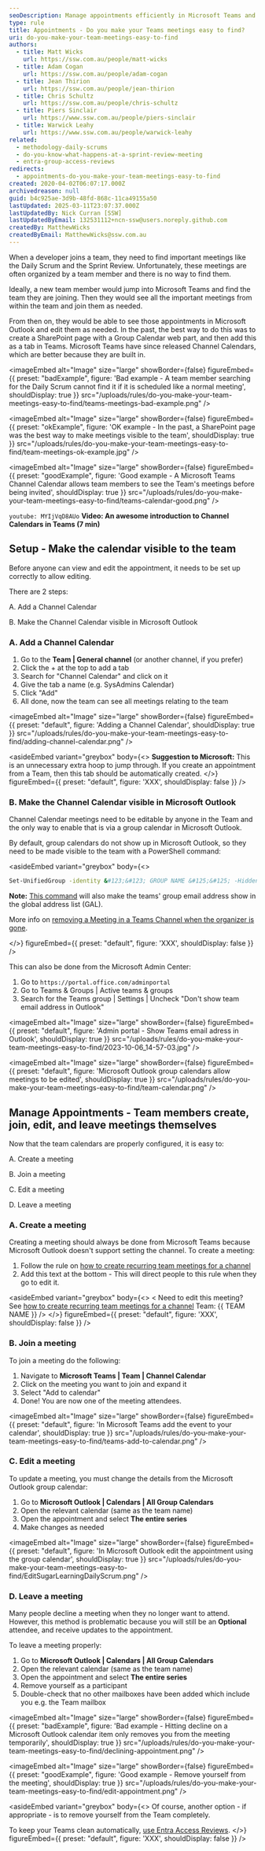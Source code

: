 ```yaml
---
seoDescription: Manage appointments efficiently in Microsoft Teams and Outlook by creating, joining, editing, and leaving meetings easily.
type: rule
title: Appointments - Do you make your Teams meetings easy to find?
uri: do-you-make-your-team-meetings-easy-to-find
authors:
  - title: Matt Wicks
    url: https://ssw.com.au/people/matt-wicks
  - title: Adam Cogan
    url: https://ssw.com.au/people/adam-cogan
  - title: Jean Thirion
    url: https://ssw.com.au/people/jean-thirion
  - title: Chris Schultz
    url: https://ssw.com.au/people/chris-schultz
  - title: Piers Sinclair
    url: https://www.ssw.com.au/people/piers-sinclair
  - title: Warwick Leahy
    url: https://www.ssw.com.au/people/warwick-leahy
related:
  - methodology-daily-scrums
  - do-you-know-what-happens-at-a-sprint-review-meeting
  - entra-group-access-reviews
redirects:
  - appointments-do-you-make-your-team-meetings-easy-to-find
created: 2020-04-02T06:07:17.000Z
archivedreason: null
guid: b4c925ae-3d9b-48fd-868c-11ca49155a50
lastUpdated: 2025-03-11T23:07:37.000Z
lastUpdatedBy: Nick Curran [SSW]
lastUpdatedByEmail: 132531112+ncn-ssw@users.noreply.github.com
createdBy: MatthewWicks
createdByEmail: MatthewWicks@ssw.com.au
---
```


When a developer joins a team, they need to find important meetings like the Daily Scrum and the Sprint Review. Unfortunately, these meetings are often organized by a team member and there is no way to find them.

Ideally, a new team member would jump into Microsoft Teams and find the team they are joining. Then they would see all the important meetings from within the team and join them as needed.

From then on, they would be able to see those appointments in Microsoft Outlook and edit them as needed.
In the past, the best way to do this was to create a SharePoint page with a Group Calendar web part, and then add this as a tab in Teams. Microsoft Teams have since released Channel Calendars, which are better because they are built in.

<imageEmbed
  alt="Image"
  size="large"
  showBorder={false}
  figureEmbed={{
    preset: "badExample",
    figure: 'Bad example - A team member searching for the Daily Scrum cannot find it if it is scheduled like a normal meeting',
    shouldDisplay: true
  }}
  src="/uploads/rules/do-you-make-your-team-meetings-easy-to-find/teams-meetings-bad-example.png"
/>

<imageEmbed
  alt="Image"
  size="large"
  showBorder={false}
  figureEmbed={{
    preset: "okExample",
    figure: 'OK example - In the past, a SharePoint page was the best way to make meetings visible to the team',
    shouldDisplay: true
  }}
  src="/uploads/rules/do-you-make-your-team-meetings-easy-to-find/team-meetings-ok-example.jpg"
/>

<imageEmbed
  alt="Image"
  size="large"
  showBorder={false}
  figureEmbed={{
    preset: "goodExample",
    figure: 'Good example - A Microsoft Teams Channel Calendar allows team members to see the Team\'s meetings before being invited',
    shouldDisplay: true
  }}
  src="/uploads/rules/do-you-make-your-team-meetings-easy-to-find/teams-calendar-good.png"
/>

`youtube: MYIjVqD8AUo`
**Video: An awesome introduction to Channel Calendars in Teams (7 min)**

## Setup - Make the calendar visible to the team

Before anyone can view and edit the appointment, it needs to be set up correctly to allow editing.

There are 2 steps:

A. Add a Channel Calendar

B. Make the Channel Calendar visible in Microsoft Outlook

### A. Add a Channel Calendar

1. Go to the **Team | General channel** (or another channel, if you prefer)
2. Click the + at the top to add a tab
3. Search for "Channel Calendar" and click on it
4. Give the tab a name (e.g. SysAdmins Calendar)
5. Click "Add"
6. All done, now the team can see all meetings relating to the team


<imageEmbed
  alt="Image"
  size="large"
  showBorder={false}
  figureEmbed={{
    preset: "default",
    figure: 'Adding a Channel Calendar',
    shouldDisplay: true
  }}
  src="/uploads/rules/do-you-make-your-team-meetings-easy-to-find/adding-channel-calendar.png"
/>

<asideEmbed
  variant="greybox"
  body={<>
    **Suggestion to Microsoft:** This is an unnecessary extra hoop to jump through. If you create an appointment from a Team, then this tab should be automatically created.
  </>}
  figureEmbed={{
    preset: "default",
    figure: 'XXX',
    shouldDisplay: false
  }}
/>

### B. Make the Channel Calendar visible in Microsoft Outlook

Channel Calendar meetings need to be editable by anyone in the Team and the only way to enable that is via a group calendar in Microsoft Outlook.

By default, group calendars do not show up in Microsoft Outlook, so they need to be made visible to the team with a PowerShell command:

<asideEmbed
  variant="greybox"
  body={<>
    
```bash
Set-UnifiedGroup -identity &#123;&#123; GROUP NAME &#125;&#125; -HiddenFromExchangeClientsEnabled:$False
```

**Note:** [This command](https://learn.microsoft.com/en-us/powershell/module/exchange/set-unifiedgroup?view=exchange-ps#-hiddenfromexchangeclientsenabled) will also make the teams' group email address show in the global address list (GAL).

More info on [removing a Meeting in a Teams Channel when the organizer is gone](https://techcommunity.microsoft.com/t5/microsoft-teams/removing-a-meeting-in-a-teams-channel-when-the-organizer-is-gone/m-p/2106354).

  </>}
  figureEmbed={{
    preset: "default",
    figure: 'XXX',
    shouldDisplay: false
  }}
/>

This can also be done from the Microsoft Admin Center:

1. Go to `https://portal.office.com/adminportal`
2. Go to Teams & Groups | Active teams & groups
3. Search for the Teams group | Settings | Uncheck "Don't show team email address in Outlook"


<imageEmbed
  alt="Image"
  size="large"
  showBorder={false}
  figureEmbed={{
    preset: "default",
    figure: 'Admin portal - Show Teams email adress in Outlook',
    shouldDisplay: true
  }}
  src="/uploads/rules/do-you-make-your-team-meetings-easy-to-find/2023-10-06_14-57-03.jpg"
/>


<imageEmbed
  alt="Image"
  size="large"
  showBorder={false}
  figureEmbed={{
    preset: "default",
    figure: 'Microsoft Outlook group calendars allow meetings to be edited',
    shouldDisplay: true
  }}
  src="/uploads/rules/do-you-make-your-team-meetings-easy-to-find/team-calendar.png"
/>

## Manage Appointments - Team members create, join, edit, and leave meetings themselves

Now that the team calendars are properly configured, it is easy to:

A. Create a meeting

B. Join a meeting

C. Edit a meeting

D. Leave a meeting

### A. Create a meeting

Creating a meeting should always be done from Microsoft Teams because Microsoft Outlook doesn't support setting the channel. To create a meeting:

1. Follow the rule on [how to create recurring team meetings for a channel](/create-recurring-teams-meetings-for-a-channel)
2. Add this text at the bottom - This will direct people to this rule when they go to edit it.

<asideEmbed
  variant="greybox"
  body={<>
    \< Need to edit this meeting? See [how to create recurring team meetings for a channel](/do-you-make-your-team-meetings-easy-to-find/#c-edit-a-meeting) Team: &#123;&#123; TEAM NAME &#125;&#125; /\>
  </>}
  figureEmbed={{
    preset: "default",
    figure: 'XXX',
    shouldDisplay: false
  }}
/>

### B. Join a meeting

To join a meeting do the following:

1. Navigate to **Microsoft Teams | Team | Channel Calendar**
2. Click on the meeting you want to join and expand it
3. Select "Add to calendar"
4. Done! You are now one of the meeting attendees.


<imageEmbed
  alt="Image"
  size="large"
  showBorder={false}
  figureEmbed={{
    preset: "default",
    figure: 'In Microsoft Teams add the event to your calendar',
    shouldDisplay: true
  }}
  src="/uploads/rules/do-you-make-your-team-meetings-easy-to-find/teams-add-to-calendar.png"
/>

### C. Edit a meeting

To update a meeting, you must change the details from the Microsoft Outlook group calendar:

1. Go to **Microsoft Outlook | Calendars | All Group Calendars**
2. Open the relevant calendar (same as the team name)
3. Open the appointment and select **The entire series**
4. Make changes as needed


<imageEmbed
  alt="Image"
  size="large"
  showBorder={false}
  figureEmbed={{
    preset: "default",
    figure: 'In Microsoft Outlook edit the appointment using the group calendar',
    shouldDisplay: true
  }}
  src="/uploads/rules/do-you-make-your-team-meetings-easy-to-find/EditSugarLearningDailyScrum.png"
/>

### D. Leave a meeting

Many people decline a meeting when they no longer want to attend. However, this method is problematic because you will still be an **Optional** attendee, and receive updates to the appointment.

To leave a meeting properly:

1. Go to **Microsoft Outlook | Calendars | All Group Calendars**
2. Open the relevant calendar (same as the team name)
3. Open the appointment and select **The entire series**
4. Remove yourself as a participant
5. Double-check that no other mailboxes have been added which include you e.g. the Team mailbox

<imageEmbed
  alt="Image"
  size="large"
  showBorder={false}
  figureEmbed={{
    preset: "badExample",
    figure: 'Bad example - Hitting decline on a Microsoft Outlook calendar item only removes you from the meeting temporarily',
    shouldDisplay: true
  }}
  src="/uploads/rules/do-you-make-your-team-meetings-easy-to-find/declining-appointment.png"
/>

<imageEmbed
  alt="Image"
  size="large"
  showBorder={false}
  figureEmbed={{
    preset: "goodExample",
    figure: 'Good example - Remove yourself from the meeting',
    shouldDisplay: true
  }}
  src="/uploads/rules/do-you-make-your-team-meetings-easy-to-find/edit-appointment.png"
/>

<asideEmbed
  variant="greybox"
  body={<>
    Of course, another option - if appropriate - is to remove yourself from the Team completely.

To keep your Teams clean automatically, [use Entra Access Reviews](/entra-group-access-reviews/).
  </>}
  figureEmbed={{
    preset: "default",
    figure: 'XXX',
    shouldDisplay: false
  }}
/>
